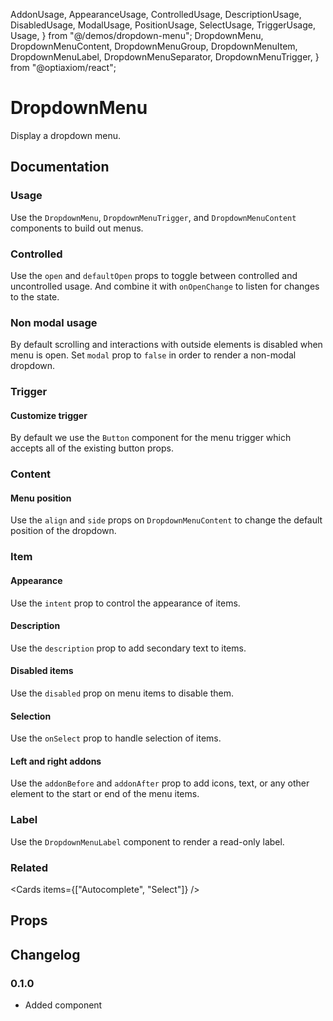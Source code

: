   AddonUsage,
  AppearanceUsage,
  ControlledUsage,
  DescriptionUsage,
  DisabledUsage,
  ModalUsage,
  PositionUsage,
  SelectUsage,
  TriggerUsage,
  Usage,
} from "@/demos/dropdown-menu";
  DropdownMenu,
  DropdownMenuContent,
  DropdownMenuGroup,
  DropdownMenuItem,
  DropdownMenuLabel,
  DropdownMenuSeparator,
  DropdownMenuTrigger,
} from "@optiaxiom/react";

# DropdownMenu

Display a dropdown menu.

## Documentation

### Usage

Use the `DropdownMenu`, `DropdownMenuTrigger`, and `DropdownMenuContent` components to build out menus.

<Demo component={Usage} />

### Controlled

Use the `open` and `defaultOpen` props to toggle between controlled and uncontrolled usage. And combine it with `onOpenChange` to listen for changes to the state.

<Demo component={ControlledUsage} />

### Non modal usage

By default scrolling and interactions with outside elements is disabled when menu is open. Set `modal` prop to `false` in order to render a non-modal dropdown.

<Demo component={ModalUsage} />

### Trigger

#### Customize trigger

By default we use the `Button` component for the menu trigger which accepts all of the existing button props.

<Demo component={TriggerUsage} />

### Content

#### Menu position

Use the `align` and `side` props on `DropdownMenuContent` to change the default position of the dropdown.

<Demo component={PositionUsage} />

### Item

#### Appearance

Use the `intent` prop to control the appearance of items.

<Demo meta='/intent="danger"/' component={AppearanceUsage} />

#### Description

Use the `description` prop to add secondary text to items.

<Demo meta="/description/" component={DescriptionUsage} />

#### Disabled items

Use the `disabled` prop on menu items to disable them.

<Demo meta="/disabled/" component={DisabledUsage} />

#### Selection

Use the `onSelect` prop to handle selection of items.

<Demo component={SelectUsage} />

#### Left and right addons

Use the `addonBefore` and `addonAfter` prop to add icons, text, or any other element to the start or end of the menu items.

<Demo meta="/addonBefore/ /addonAfter/" component={AddonUsage} />

### Label

Use the `DropdownMenuLabel` component to render a read-only label.

<Demo meta="/DropdownMenuLabel/" component={Usage} />

### Related

<Cards items={["Autocomplete", "Select"]} />

## Props

<PropsTable component={DropdownMenu} />

<PropsTable component={DropdownMenuTrigger} />

<PropsTable component={DropdownMenuContent} />

<PropsTable component={DropdownMenuItem} />

<PropsTable component={DropdownMenuLabel} />

<PropsTable component={DropdownMenuGroup} />

<PropsTable component={DropdownMenuSeparator} />

## Changelog

### 0.1.0

- Added component
